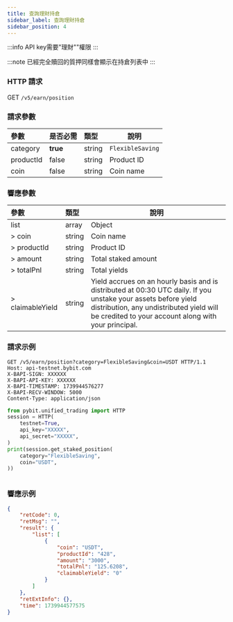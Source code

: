 ```yaml
---
title: 查詢理財持倉
sidebar_label: 查詢理財持倉
sidebar_position: 4
---
```

:::info
API key需要"理財""權限
:::

:::note
已經完全贖回的質押同樣會顯示在持倉列表中
:::

### HTTP 請求
GET `/v5/earn/position`

### 請求參數
| 參數 | 是否必需 | 類型 | 說明|
|:----- |:-------|:-----|------ |
|category|**true**|string|`FlexibleSaving`|
|productId|false|string|Product ID|
|coin|false|string|Coin name|

### 響應參數
| 參數 | 類型 | 說明|
|:----- |:-----|----- |
|list|array|Object|
|> coin|string |Coin name |
|> productId|string |Product ID|
|> amount|string |Total staked amount|
|> totalPnl|string |Total yields|
|> claimableYield|string |Yield accrues on an hourly basis and is distributed at 00:30 UTC daily. If you unstake your assets before yield distribution, any undistributed yield will be credited to your account along with your principal.|

### 請求示例

<Tabs groupId="programming-languages">
<TabItem value="http" label="HTTP">

```http
GET /v5/earn/position?category=FlexibleSaving&coin=USDT HTTP/1.1
Host: api-testnet.bybit.com
X-BAPI-SIGN: XXXXXX
X-BAPI-API-KEY: XXXXXX
X-BAPI-TIMESTAMP: 1739944576277
X-BAPI-RECV-WINDOW: 5000
Content-Type: application/json
```

</TabItem>
<TabItem value="python" label="Python">

```python
from pybit.unified_trading import HTTP
session = HTTP(
    testnet=True,
    api_key="XXXXX",
    api_secret="XXXXX",
)
print(session.get_staked_position(
    category="FlexibleSaving",
    coin="USDT",
))
```

</TabItem>

<TabItem value="Node" label="Node.js">

```n4js

```

</TabItem>
</Tabs>

### 響應示例

```json
{
    "retCode": 0,
    "retMsg": "",
    "result": {
        "list": [
            {
                "coin": "USDT",
                "productId": "428",
                "amount": "3000",
                "totalPnl": "125.6208",
                "claimableYield": "0"
            }
        ]
    },
    "retExtInfo": {},
    "time": 1739944577575
}
```
